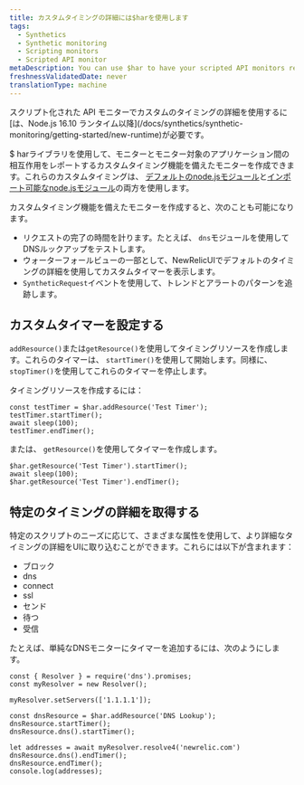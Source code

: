 ```yaml
---
title: カスタムタイミングの詳細には$harを使用します
tags:
  - Synthetics
  - Synthetic monitoring
  - Scripting monitors
  - Scripted API monitor
metaDescription: You can use $har to have your scripted API monitors report custom timing details that appear in the New Relic UI.
freshnessValidatedDate: never
translationType: machine
---
```


<Callout variant="important">
  スクリプト化された API モニターでカスタムのタイミングの詳細を使用するに[は、Node.js 16.10 ランタイム以降](/docs/synthetics/synthetic-monitoring/getting-started/new-runtime)が必要です。
</Callout>

$ harライブラリを使用して、モニターとモニター対象のアプリケーション間の相互作用をレポートするカスタムタイミング機能を備えたモニターを作成できます。これらのカスタムタイミングは、 [デフォルトのnode.jsモジュール](/docs/synthetics/synthetic-monitoring/scripting-monitors/import-nodejs-modules/#supported-core-modules)と[インポート可能なnode.jsモジュール](/docs/synthetics/synthetic-monitoring/using-monitors/manage-monitor-runtimes/#v0)の両方を使用します。

カスタムタイミング機能を備えたモニターを作成すると、次のことも可能になります。

* リクエストの完了の時間を計ります。たとえば、 `dns`モジュールを使用してDNSルックアップをテストします。
* ウォーターフォールビューの一部として、NewRelicUIでデフォルトのタイミングの詳細を使用してカスタムタイマーを表示します。
* `SyntheticRequest`イベントを使用して、トレンドとアラートのパターンを追跡します。

## カスタムタイマーを設定する

`addResource()`または`getResource()`を使用してタイミングリソースを作成します。これらのタイマーは、 `startTimer()`を使用して開始します。同様に、 `stopTimer()`を使用してこれらのタイマーを停止します。

タイミングリソースを作成するには：

```
const testTimer = $har.addResource('Test Timer');
testTimer.startTimer();
await sleep(100);
testTimer.endTimer();
```

または、 `getResource()`を使用してタイマーを作成します。

```
$har.getResource('Test Timer').startTimer();
await sleep(100);
$har.getResource('Test Timer').endTimer();
```

## 特定のタイミングの詳細を取得する

特定のスクリプトのニーズに応じて、さまざまな属性を使用して、より詳細なタイミングの詳細をUIに取り込むことができます。これらには以下が含まれます：

* ブロック
* dns
* connect
* ssl
* センド
* 待つ
* 受信

たとえば、単純なDNSモニターにタイマーを追加するには、次のようにします。

```
const { Resolver } = require('dns').promises;
const myResolver = new Resolver();

myResolver.setServers(['1.1.1.1']);

const dnsResource = $har.addResource('DNS Lookup');
dnsResource.startTimer();
dnsResource.dns().startTimer();

let addresses = await myResolver.resolve4('newrelic.com')
dnsResource.dns().endTimer();
dnsResource.endTimer();
console.log(addresses);
```
